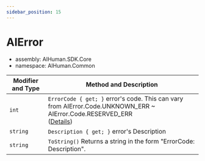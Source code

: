 ```yaml
---
sidebar_position: 15
---
```


# AIError

- assembly: AIHuman.SDK.Core  
- namespace: AIHuman.Common  

| Modifier and Type | Method and Description |
| ----------------- | ---------------------- |
| `int`   | `ErrorCode { get; }` error's code. This can vary from AIError.Code.UNKNOWN_ERR ~ AIError.Code.RESERVED_ERR <br/> ([Details](../../../aihuman/windows-sdk/aiplayer/errors)) |
| `string`   |  `Description { get; }` error's Description  |
| `string`   |  `ToString()` Returns a string in the form "ErrorCode: Description".   |

